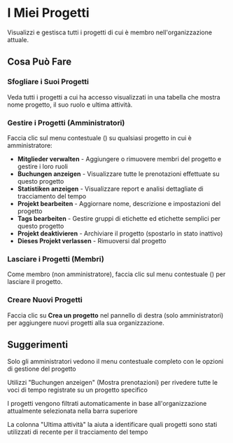 # I Miei Progetti

Visualizzi e gestisca tutti i progetti di cui è membro nell'organizzazione attuale.

## Cosa Può Fare

### Sfogliare i Suoi Progetti
Veda tutti i progetti a cui ha accesso visualizzati in una tabella che mostra nome progetto, il suo ruolo e ultima attività.

### Gestire i Progetti (Amministratori)
Faccia clic sul menu contestuale (<Icon name="EllipsisVertical" />) su qualsiasi progetto in cui è amministratore:
- **Mitglieder verwalten** - Aggiungere o rimuovere membri del progetto e gestire i loro ruoli
- **Buchungen anzeigen** - Visualizzare tutte le prenotazioni effettuate su questo progetto
- **Statistiken anzeigen** - Visualizzare report e analisi dettagliate di tracciamento del tempo
- **Projekt bearbeiten** - Aggiornare nome, descrizione e impostazioni del progetto
- **Tags bearbeiten** - Gestire gruppi di etichette ed etichette semplici per questo progetto
- **Projekt deaktivieren** - Archiviare il progetto (spostarlo in stato inattivo)
- **Dieses Projekt verlassen** - Rimuoversi dal progetto

### Lasciare i Progetti (Membri)
Come membro (non amministratore), faccia clic sul menu contestuale (<Icon name="EllipsisVertical" />) per lasciare il progetto.

### Creare Nuovi Progetti
Faccia clic su **Crea un progetto** nel pannello di destra (solo amministratori) per aggiungere nuovi progetti alla sua organizzazione.

## Suggerimenti

<Tip>Solo gli amministratori vedono il menu contestuale completo con le opzioni di gestione del progetto</Tip>

<Tip>Utilizzi "Buchungen anzeigen" (Mostra prenotazioni) per rivedere tutte le voci di tempo registrate su un progetto specifico</Tip>

<Tip>I progetti vengono filtrati automaticamente in base all'organizzazione attualmente selezionata nella barra superiore</Tip>

<Tip>La colonna "Ultima attività" la aiuta a identificare quali progetti sono stati utilizzati di recente per il tracciamento del tempo</Tip>
